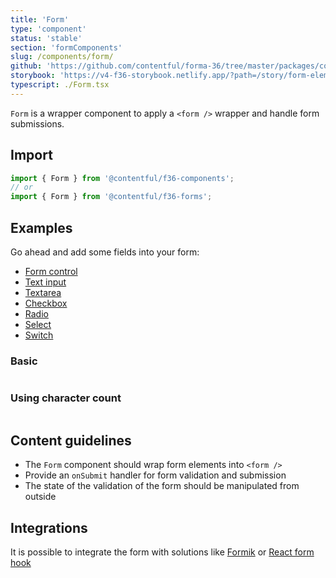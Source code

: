 ```yaml
---
title: 'Form'
type: 'component'
status: 'stable'
section: 'formComponents'
slug: /components/form/
github: 'https://github.com/contentful/forma-36/tree/master/packages/components/forms/src/Form'
storybook: 'https://v4-f36-storybook.netlify.app/?path=/story/form-elements-form--basic'
typescript: ./Form.tsx
---
```


`Form` is a wrapper component to apply a `<form />` wrapper and handle form submissions.

## Import

```js static=true
import { Form } from '@contentful/f36-components';
// or
import { Form } from '@contentful/f36-forms';
```

## Examples

Go ahead and add some fields into your form:

- [Form control](../components/form-control)
- [Text input](../components/text-input)
- [Textarea](../components/textarea)
- [Checkbox](../components/checkbox)
- [Radio](../components/radio)
- [Select](../components/select)
- [Switch](../components/switch)

### Basic

```jsx file=../../examples/FormExample.tsx

```

### Using character count

```jsx file=../../examples/FormCharacterCountExample.tsx

```

## Content guidelines

- The `Form` component should wrap form elements into `<form />`
- Provide an `onSubmit` handler for form validation and submission
- The state of the validation of the form should be manipulated from outside

## Integrations

It is possible to integrate the form with solutions like [Formik](../integrations/formik) or [React form hook](../integrations/react-hook-form)
